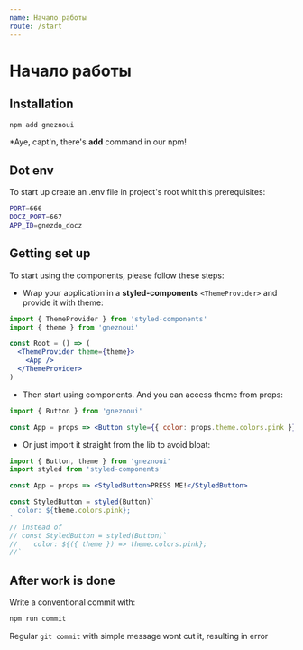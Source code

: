 ```yaml
---
name: Начало работы
route: /start
---
```



# Начало работы

## Installation

```bash
npm add gneznoui
```

\*Aye, capt'n, there's **add** command in our npm!

## Dot env

To start up create an .env file in project's root whit this prerequisites:

```bash
PORT=666
DOCZ_PORT=667
APP_ID=gnezdo_docz
```

## Getting set up

To start using the components, please follow these steps:

- Wrap your application in a **styled-components** `<ThemeProvider>` and provide it with theme:

```jsx
import { ThemeProvider } from 'styled-components'
import { theme } from 'gneznoui'

const Root = () => (
  <ThemeProvider theme={theme}>
    <App />
  </ThemeProvider>
)
```

- Then start using components. And you can access theme from props:

```jsx
import { Button } from 'gneznoui'

const App = props => <Button style={{ color: props.theme.colors.pink }}>PRESS ME!</Button>
```

- Or just import it straight from the lib to avoid bloat:

```jsx
import { Button, theme } from 'gneznoui'
import styled from 'styled-components'

const App = props => <StyledButton>PRESS ME!</StyledButton>

const StyledButton = styled(Button)`
  color: ${theme.colors.pink};
`
// instead of
// const StyledButton = styled(Button)`
//    color: ${({ theme }) => theme.colors.pink};
//`
```

## After work is done

Write a conventional commit with:

```bash
npm run commit
```

Regular `git commit` with simple message wont cut it, resulting in error
